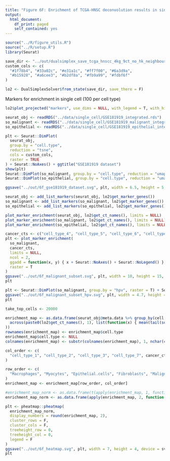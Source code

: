 ```yaml
---
title: "Figure 6F: Enrichment of TCGA-HNSC deconvolution results in single cell data"
output:
  html_document:
    df_print: paged
    self_contained: yes
---
```



```r
source("../R/figure_utils.R")
source("../R/setup.R")
library(Seurat)
```

```r
save_dir <- "../out/dualsimplex_save_tcga_hnscc_4kg_9ct_no_hk_neighbours/"
custom_cols <- c(
  "#1f78b4", "#33a02c", "#e31a1c", "#ff7f00", "#6a3d9a",
  "#b15928", "#a6cee3", "#b2df8a", "#fb9a99", "#fdbf6f"
)
```

```r
lo2 <- DualSimplexSolver$from_state(save_dir, save_there = F)
```

Markers for enrichment in single cell (100 per cell type)
```r
lo2$plot_projected("markers", use_dims = NULL, with_legend = T, with_history = F)
```

```r
seurat_obj <- readRDS("../data/single_cell/GSE181919_integrated.rds")
so_malignant <- readRDS("../data/single_cell/GSE181919_malignant_integrated.rds")
so_epithelial <- readRDS("../data/single_cell/GSE181919_epithelial_integrated.rds")

plt <- Seurat::DimPlot(
  seurat_obj,
  group.by = "cell.type",
  reduction = "tsne",
  cols = custom_cols,
  raster = TRUE
) + Seurat::NoAxes() + ggtitle("GSE181919 dataset")
show(plt)
Seurat::DimPlot(so_malignant, group.by = "cell.type", reduction = "umap")
Seurat::DimPlot(so_epithelial, group.by = "cell.type", reduction = "umap")

ggsave("../out/6f_gse181919_dataset.svg", plt, width = 6.5, height = 5, device = svg)
```

```r
seurat_obj <- add_list_markers(seurat_obj, lo2$get_marker_genes())
so_malignant <- add_list_markers(so_malignant, lo2$get_marker_genes())
so_epithelial <- add_list_markers(so_epithelial, lo2$get_marker_genes())

plot_marker_enrichment(seurat_obj, lo2$get_ct_names(), limits = NULL)
plot_marker_enrichment(so_malignant, lo2$get_ct_names(), limits = NULL)
plot_marker_enrichment(so_epithelial, lo2$get_ct_names(), limits = NULL)
```

```r
cancer_cts <- c("cell_type_4", "cell_type_5", "cell_type_6", "cell_type_8", "cell_type_9")
plt <- plot_marker_enrichment(
  so_malignant,
  cancer_cts,
  limits = NULL,
  ncol = 2,
  ggadd = function(x, y) { x + Seurat::NoAxes() + Seurat::NoLegend() },
  raster = T
)
ggsave("../out/6f_malignant_subset.svg", plt, width = 10, height = 15, device = svg)
plt
```

```r
plt <- Seurat::DimPlot(so_malignant, group.by = "hpv", raster = T) + Seurat::NoAxes() + ggtitle("")
ggsave("../out/6f_malignant_subset_hpv.svg", plt, width = 4.7, height = 4, device = svg)
plt
```

```r
take_top_cells <- 20000

enrichment_map <- as.data.frame(seurat_obj@meta.data %>% group_by(cell.type) %>% summarize(
  across(paste0(lo2$get_ct_names(), 1), list(function(x) { mean(tail(sort(x), take_top_cells)) })), .groups = "drop"
))
rownames(enrichment_map) <- enrichment_map$cell.type
enrichment_map$cell.type <- NULL
colnames(enrichment_map) <- substr(colnames(enrichment_map), 1, nchar(colnames(enrichment_map)) - 3)

col_order <- c(
  "cell_type_1", "cell_type_2", "cell_type_3", "cell_type_7", cancer_cts
)

row_order <- c(
  "Macrophages", "Myocytes", "Epithelial.cells", "Fibroblasts", "Malignant.cells"
)
enrichment_map <- enrichment_map[row_order, col_order]

#enrichment_map_norm <- as.data.frame(t(apply(enrichment_map, 1, function(x) (x - min(x)) / (max(x) - min(x)))))
enrichment_map_norm <- as.data.frame(apply(enrichment_map, 2, function(x) (x - min(x)) / (max(x) - min(x))))

plt <- pheatmap::pheatmap(
  enrichment_map_norm,
  display_numbers = round(enrichment_map, 2),
  cluster_rows = F,
  cluster_cols = F,
  treeheight_row = 0,
  treeheight_col = 0,
  legend = F
)
ggsave("../out/6f_heatmap.svg", plt, width = 7, height = 4, device = svg)
plt
```



